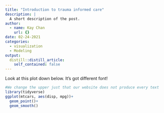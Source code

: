 ```yaml
---
title: "Introduction to trauma informed care"
description: |
  A short description of the post.
author:
  - name: Kay Chan
    url: {}
date: 02-24-2021
categories:
  - visualization
  - Modeling 
output:
  distill::distill_article:
    self_contained: false
---
```


Look at this plot down below. It's got different font!

```r
#We change the upper just that our website does not produce every text fronm tidyverse
library(tidyverse)
ggplot(mtcars, aes(disp, mpg))+
  geom_point()+
  geom_smooth()
```



